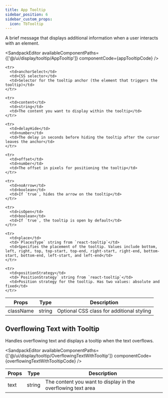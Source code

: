 ```yaml
---
title: App Tooltip
sidebar_position: 6
sidebar_custom_props:
  icon: TbTooltip
---
```



A brief message that displays additional information when a user interacts with an element.


<Tabs>
<TabItem value="usage" label="Usage" default>

<SandpackEditor
  availableComponentPaths={['@/ui/display/tooltip/AppTooltip']}
  componentCode={appTooltipCode} 
/>

</TabItem>

<TabItem value="props" label="Props">

<table>
  <thead>
    <tr>
      <th>Props</th>
      <th>Type</th>
      <th>Description</th>
    </tr>
  </thead>

  <tbody>
    <tr>
      <td>className</td>
      <td>string</td>
      <td>Optional CSS class for additional styling</td>
    </tr>

    <tr>
      <td>anchorSelect</td>
      <td>CSS selector</td>
      <td>Selector for the tooltip anchor (the element that triggers the tooltip)</td>
    </tr>

    <tr>
      <td>content</td>
      <td>string</td>
      <td>The content you want to display within the tooltip</td>
    </tr>

    <tr>
      <td>delayHide</td>
      <td>number</td>
      <td>The delay in seconds before hiding the tooltip after the cursor leaves the anchor</td>
    </tr>

    <tr>
      <td>offset</td>
      <td>number</td>
      <td>The offset in pixels for positioning the tooltip</td>
    </tr>

    <tr>
      <td>noArrow</td>
      <td>boolean</td>
      <td>If `true`, hides the arrow on the tooltip</td>
    </tr>

    <tr>
      <td>isOpen</td>
      <td>boolean</td>
      <td>If `true`, the tooltip is open by default</td>
    </tr>

    <tr>
      <td>place</td>
      <td>`PlacesType` string from `react-tooltip`</td>
      <td>Specifies the placement of the tooltip. Values include bottom, left, right, top, top-start, top-end, right-start, right-end, bottom-start, bottom-end, left-start, and left-end</td>
    </tr>

    <tr>
      <td>positionStrategy</td>
      <td>`PositionStrategy` string from `react-tooltip`</td>
      <td>Position strategy for the tooltip. Has two values: absolute and fixed</td>
    </tr>

  </tbody>
</table>

</TabItem>


</Tabs>

## Overflowing Text with Tooltip

Handles overflowing text and displays a tooltip when the text overflows. 

<Tabs>
<TabItem value="usage" label="Usage" default>


<SandpackEditor
  availableComponentPaths={['@/ui/display/tooltip/OverflowingTextWithTooltip']}
  componentCode={overflowingTextWithTooltipCode} 
/>

</TabItem>

<TabItem value="props" label="Props">

<table>
  <thead>
    <tr>
      <th>Props</th>
      <th>Type</th>
      <th>Description</th>
    </tr>
  </thead>

  <tbody>
    <tr>
      <td>text</td>
      <td>string</td>
      <td>The content you want to display in the overflowing text area</td>
    </tr>

  </tbody>
</table>

</TabItem>

</Tabs>
